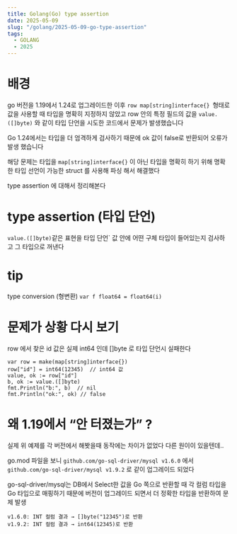 ```yaml
---
title: Golang(Go) type assertion
date: 2025-05-09
slug: "/golang/2025-05-09-go-type-assertion"
tags:
  - GOLANG
  - 2025
---
```



# 배경
go 버전을 1.19에서 1.24로 업그레이드한 이후
`row map[string]interface{} `형태로 값을 사용할 때 타입을 명확히 지정하지 않았고
row 안의 특정 필드의 값을 `value.([]byte)` 와 같이 타입 단언을 시도한 코드에서 문제가 발생했습니다

Go 1.24에서는 타입을 더 엄격하게 검사하기 때문에 ok 값이 false로 반환되어 오류가 발생 했습니다

해당 문제는 타입을 `map[string]interface{}` 이 아닌 타입을 명확히 하기 위해
명확한 타입 선언이 가능한 struct 를 사용해 파싱 해서 해결했다

type assertion 에 대해서 정리해본다


# type assertion (타입 단언)

`value.([]byte)`같은 표현을 타입 단언`
값 안에 어떤 구체 타입이 들어있는지 검사하고 그 타입으로 꺼낸다


# tip
type conversion (형변환)
`var f float64 = float64(i)`

# 문제가 상황 다시 보기

row 에서 찾은 id 값은 실제 int64 인데 []byte 로 타입 단언시 실패한다
```
var row = make(map[string]interface{})
row["id"] = int64(12345)  // int64 값
value, ok := row["id"]
b, ok := value.([]byte)
fmt.Println("b:", b)  // nil
fmt.Println("ok:", ok) // false
```

# 왜 1.19에서 “안 터졌는가” ?
실제 위 예제를 각 버전에서 해봣을때
동작에는 차이가 없었다 다른 원이이 있을텐데..

go.mod 파일을 보니
`github.com/go-sql-driver/mysql v1.6.0` 에서
`github.com/go-sql-driver/mysql v1.9.2` 로 같이 업그레이드 되었다


go-sql-driver/mysql는 DB에서 Select한 값을 Go 쪽으로 반환할 때
각 컬럼 타입을 Go 타입으로 매핑하기 때문에 버전이 업그레이드 되면서 더 정확한 타입을 반환하여 문제 발생
```
v1.6.0: INT 컬럼 결과 → []byte("12345")로 반환
v1.9.2: INT 컬럼 결과 → int64(12345)로 반환
```